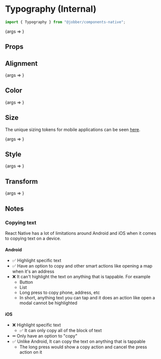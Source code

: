 
<Meta title="Components/Typography/Mobile" component={Typography} />

# Typography (Internal)

```ts
import { Typography } from "@jobber/components-native";
```

<Canvas>
  <Story
    name="Mobile"
    args={{
      children: "Just some type here.",
    }}
  >
    {args => <Typography {...args} />}
  </Story>
</Canvas>

## Props

<ArgsTable of={Typography} story="Mobile" />

## Alignment

<Canvas>
  <Story
    name="Alignment"
    args={{
      align: "right",
      children: "'align' prop changes the font alignment.",
    }}
  >
    {args => <Typography {...args} />}
  </Story>
</Canvas>

## Color

<Canvas>
  <Story
    name="Color"
    args={{
      children: "'color' prop changes the font color.",
      color: "green",
    }}
  >
    {args => <Typography {...args} />}
  </Story>
</Canvas>

## Size

The unique sizing tokens for mobile applications can be seen
[here](https://atlantis.getjobber.com/?path=/docs/design-typography--page#font-size).

<Canvas>
  <Story
    name="Size"
    args={{
      size: "extravagant",
      children: "'size' prop changes the font size.",
    }}
  >
    {args => <Typography {...args} />}
  </Story>
</Canvas>

## Style

<Canvas>
  <Story
    name="Font Style"
    args={{
      children: "'fontStyle' prop changes the font style.",
      style: "black",
    }}
  >
    {args => <Typography {...args} />}
  </Story>
</Canvas>

## Transform

<Canvas>
  <Story
    name="Transform"
    args={{
      children: "'transform' prop changes the text casing.",
      transform: "uppercase",
    }}
  >
    {args => <Typography {...args} />}
  </Story>
</Canvas>

## Notes

### Copying text

React Native has a lot of limitations around Android and iOS when it comes to
copying text on a device.

#### Android

- ✅ Highlight specific text
- ✅ Have an option to copy and other smart actions like opening a map when it's
  an address
- ❌ It can't highlight the text on anything that is tappable. For example
  - Button
  - List
  - Long press to copy phone, address, etc
  - In short, anything text you can tap and it does an action like open a modal
    cannot be highlighted

#### iOS

- ❌ Highlight specific text
  - ✅ It can only copy all of the block of text
- ➖ Only have an option to "copy"
- ✅ Unlike Android, It can copy the text on anything that is tappable
  - The long press would show a copy action and cancel the press action on it
